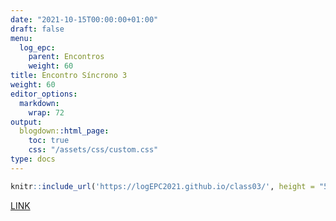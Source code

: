 ```yaml
---
date: "2021-10-15T00:00:00+01:00"
draft: false
menu:
  log_epc:
    parent: Encontros
    weight: 60
title: Encontro Síncrono 3
weight: 60
editor_options: 
  markdown: 
    wrap: 72
output: 
  blogdown::html_page:
    toc: true
    css: "/assets/css/custom.css"
type: docs
---
```



```r
knitr::include_url('https://logEPC2021.github.io/class03/', height = "500px")
```

[LINK](https://logEPC2021.github.io/class03/)


